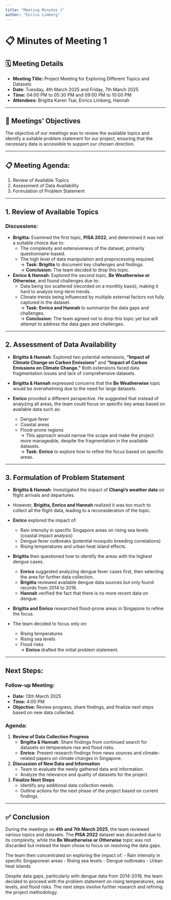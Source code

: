 ```yaml
---
title: "Meeting Minutes 1"
author: "Enrico Limberg"
---
```


# 📋 Minutes of Meeting 1

## 🗓️ Meeting Details

-   **Meeting Title:** Project Meeting for Exploring Different Topics and Datasets
-   **Date:** Tuesday, 4th March 2025 and Friday, 7th March 2025
-   **Time:** 04:00 PM to 05:30 PM and 09:00 PM to 10:00 PM
-   **Attendees:** Brigitta Karen Tsai, Enrico Limberg, Hannah

------------------------------------------------------------------------

## 📝 Meetings' Objectives

The objective of our meetings was to review the available topics and identify a suitable problem statement for our project, ensuring that the necessary data is accessible to support our chosen direction.

------------------------------------------------------------------------

## 📋 Meeting Agenda:

1.  Review of Available Topics
2.  Assessment of Data Availability
3.  Formulation of Problem Statement

------------------------------------------------------------------------

## 1. Review of Available Topics

### Discussions:

-   **Brigitta**: Examined the first topic, **PISA 2022**, and determined it was not a suitable choice due to:
    -   The complexity and extensiveness of the dataset, primarily questionnaire-based.
    -   The high level of data manipulation and preprocessing required.\
        → **Task:** **Brigitta** to document key challenges and findings.\
        → **Conclusion:** The team decided to drop this topic.
-   **Enrico & Hannah**: Explored the second topic, **Be Weatherwise or Otherwise**, and found challenges due to:
    -   Data being too scattered (recorded on a monthly basis), making it hard to analyze long-term trends.
    -   Climate trends being influenced by multiple external factors not fully captured in the dataset.\
        → **Task:** **Enrico and Hannah** to summarize the data gaps and challenges.\
        → **Conclusion:** The team agreed not to drop this topic yet but will attempt to address the data gaps and challenges.

------------------------------------------------------------------------

## 2. Assessment of Data Availability

-   **Brigitta & Hannah**: Explored two potential extensions, **“Impact of Climate Change on Carbon Emissions”** and **“Impact of Carbon Emissions on Climate Change.”** Both extensions faced data fragmentation issues and lack of comprehensive datasets.

-   **Brigitta & Hannah** expressed concerns that the **Be Weatherwise** topic would be overwhelming due to the need for large datasets.

-   **Enrico** provided a different perspective. He suggested that instead of analyzing all areas, the team could focus on specific key areas based on available data such as:

    -   Dengue fever
    -   Coastal areas
    -   Flood-prone regions\
        → This approach would narrow the scope and make the project more manageable, despite the fragmentation in the available datasets.\
        → **Task:** **Enrico** to explore how to refine the focus based on specific areas.

------------------------------------------------------------------------

## 3. Formulation of Problem Statement

-   **Brigitta & Hannah**: Investigated the impact of **Changi’s weather data** on flight arrivals and departures.

-   However, **Brigitta, Enrico and Hannah** realized it was too much to collect all the flight data, leading to a reconsideration of the topic.

-   **Enrico** explored the impact of:

    -   Rain intensity in specific Singapore areas on rising sea levels (coastal impact analysis)
    -   Dengue fever outbreaks (potential mosquito breeding correlations)
    -   Rising temperatures and urban heat island effects.

-   **Brigitta** then questioned how to identify the areas with the highest dengue cases.

    -   **Enrico** suggested analyzing dengue fever cases first, then selecting the area for further data collection.
    -   **Brigitta** reviewed available dengue data sources but only found records from 2014 to 2018.
    -   **Hannah** verified the fact that there is no more recent data on dengue.

-   **Brigitta and Enrico** researched flood-prone areas in Singapore to refine the focus.

-   The team decided to focus only on:

    -   Rising temperatures
    -   Rising sea levels
    -   Flood risks\
        → **Enrico** drafted the initial problem statement.

------------------------------------------------------------------------

## Next Steps:

### Follow-up Meeting:

-   **Date:** 13th March 2025
-   **Time:** 4:00 PM
-   **Objective:** Review progress, share findings, and finalize next steps based on new data collected.

### Agenda:

1.  **Review of Data Collection Progress**
    -   **Brigitta & Hannah**: Share findings from continued search for datasets on temperature rise and flood risks.
    -   **Enrico**: Present research findings from news sources and climate-related papers on climate changes in Singapore.
2.  **Discussion of New Data and Information**
    -   Team to evaluate the newly gathered data and information.
    -   Analyze the relevance and quality of datasets for the project.
3.  **Finalize Next Steps**
    -   Identify any additional data collection needs.
    -   Outline actions for the next phase of the project based on current findings.

------------------------------------------------------------------------

## ✅ Conclusion

During the meetings on **4th and 7th March 2025**, the team reviewed various topics and datasets. The **PISA 2022** dataset was discarded due to its complexity, while the **Be Weatherwise or Otherwise** topic was not discarded but instead the team chose to focus on resolving the data gaps.

The team then concentrated on exploring the impact of: - Rain intensity in specific Singaporean areas - Rising sea levels - Dengue outbreaks - Urban heat islands

Despite data gaps, particularly with dengue data from 2014-2018, the team decided to proceed with the problem statement on rising temperatures, sea levels, and flood risks. The next steps involve further research and refining the project methodology.
